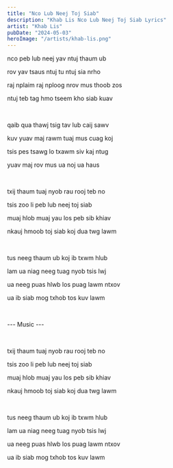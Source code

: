 ```yaml
---
title: "Nco Lub Neej Toj Siab"
description: "Khab Lis Nco Lub Neej Toj Siab Lyrics"
artist: "Khab Lis"
pubDate: "2024-05-03"
heroImage: "/artists/khab-lis.png"
---
```


nco peb lub neej yav ntuj thaum ub

rov yav tsaus ntuj tu ntuj sia nrho

raj nplaim raj nploog nrov mus thoob zos

ntuj teb tag hmo tseem kho siab kuav

<br />

qaib qua thawj tsig tav lub caij sawv

kuv yuav maj rawm tuaj mus cuag koj

tsis pes tsawg lo txawm siv kaj ntug

yuav maj rov mus ua noj ua haus

<br />

txij thaum tuaj nyob rau rooj teb no

tsis zoo li peb lub neej toj siab

muaj hlob muaj yau los peb sib khiav

nkauj hmoob toj siab koj dua twg lawm

<br />

tus neeg thaum ub koj ib txwm hlub

lam ua niag neeg tuag nyob tsis lwj

ua neeg puas hlwb los puag lawm ntxov

ua ib siab mog txhob tos kuv lawm

<br />

--- Music ---

<br />

txij thaum tuaj nyob rau rooj teb no

tsis zoo li peb lub neej toj siab

muaj hlob muaj yau los peb sib khiav

nkauj hmoob toj siab koj dua twg lawm

<br />

tus neeg thaum ub koj ib txwm hlub

lam ua niag neeg tuag nyob tsis lwj

ua neeg puas hlwb los puag lawm ntxov

ua ib siab mog txhob tos kuv lawm
